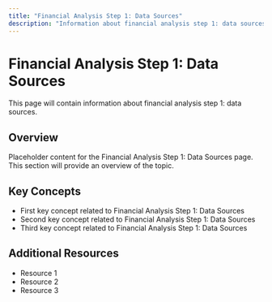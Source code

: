 ```yaml
---
title: "Financial Analysis Step 1: Data Sources"
description: "Information about financial analysis step 1: data sources"
---
```


# Financial Analysis Step 1: Data Sources

This page will contain information about financial analysis step 1: data sources.

## Overview

Placeholder content for the Financial Analysis Step 1: Data Sources page. This section will provide an overview of the topic.

## Key Concepts

- First key concept related to Financial Analysis Step 1: Data Sources
- Second key concept related to Financial Analysis Step 1: Data Sources
- Third key concept related to Financial Analysis Step 1: Data Sources

## Additional Resources

- Resource 1
- Resource 2
- Resource 3
